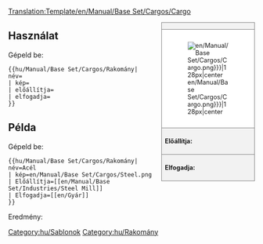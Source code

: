 <noinclude>[[Translation:Template/en/Manual/Base Set/Cargos/Cargo]]</noinclude><noinclude></noinclude><!--
--><div style="float:right; width:15em; font-size:90%; border:1px solid gray; background-color:#f2f2f2; margin-left:1em; margin-bottom:1em">
<div style="text-align:center; border-bottom:1px solid gray"><strong>{{{név}}}</strong></div>
<div style="padding:1em; background-color:white">[[File:{{{kép|en/Manual/Base Set/Cargos/Cargo.png}}}|128px|center]]</div>
<div style="border-top:1px solid gray; padding:0.5em"><strong>Előállítja:</strong> {{{előállítja}}}</div>
<div style="border-top:1px solid gray; padding:0.5em"><strong>Elfogadja:</strong> {{{Elfogadja}}}</div>
</div><noinclude>

{{en/-}}
==Használat==
Gépeld be:
<pre>{{hu/Manual/Base Set/Cargos/Rakomány| név=
| kép=
| előállítja=
| elfogadja=
}}</pre>

==Példa==
Gépeld be:
<pre>{{hu/Manual/Base Set/Cargos/Rakomány| név=Acél
| kép=en/Manual/Base Set/Cargos/Steel.png
| Előállítja=[[en/Manual/Base Set/Industries/Steel Mill]]
| Elfogadja=[[en/Gyár]]
}}</pre>
Eredmény:
{{hu/Manual/Base Set/Cargos/Rakomány| név=Acél
| kép=en/Manual/Base Set/Cargos/Steel.png
| Előállítja=[[en/Manual/Base Set/Industries/Steel Mill]]
| Elfogadja=[[en/Gyár]]
}}
[[Category:hu/Sablonok]]
</noinclude><includeonly>[[Category:hu/Rakomány]]</includeonly>